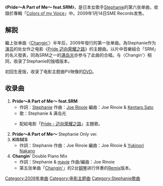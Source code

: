 {{Infobox Single
| Name        = Pride〜A Part of Me〜<br />feat.SRM
| Cover       = 
| Artist      = [[Stephanie|Stephanie]]
| from Album  = [[Colors_of_my_Voice|Colors of my Voice]]
| Released    = 2009年1月14日
| Format      = [[单曲|单曲]]
| Genre       = [[J-POP|J-POP]]
| Recorded    = 
| Length      = 21分6秒
| Label       = [[SME_Records|SME Records]]
| Producer    = [[Joe_Rinoie|Joe Rinoie]]
| Chart position =
| Last single    = [[Changin'|Changin']]<br />（2008年）
| This single    = '''Pride〜A Part of Me〜 feat.SRM'''<br />（2009年）
| Next single    = [[FUTURE|FUTURE]]<br />（2009年）
}}
{{Japanese|japanese=プライド〜ア パート オブ ミー〜 フィーチャリング SRM|kana=|romaji=Puraido A Pāto Obu Mi Fīcharingu SRM}}

《'''Pride〜A Part of Me〜 feat.SRM'''》，是日本女歌手[[Stephanie|Stephanie]]的第六张单曲，收錄於專輯「[[Colors_of_my_Voice|Colors of my Voice]]」中。2009年1月14日SME Records发售。

== 解説 ==
繼上张单曲〈[[Changin'|Changin']]〉半年后，2009年發行的第一张单曲。為Stephanie作为[[演员|演员]]的处女作之电影《[[Pride_迈向荣耀之路|Pride 迈向荣耀之路]]》的主題曲。以片中音樂組合「SRM」的名义發表，同為SRM之一的[[满岛光|满岛光]]亦参与了此曲的合唱。与〈Changin'〉相同，收录了Stephanie的独唱版本。

初回生産版，收录了电影主题曲PV映像的[[DVD|DVD]]。

== 收录曲 ==
# '''Pride〜A Part of Me〜 feat.SRM'''
#* 作詞：[[Stephanie|Stephanie]] 作曲：[[Joe_Rinoie|Joe Rinoie]] 編曲：Joe Rinoie & [[佐藤賢太郎|Kentaro Sato]]
#* 歌：Stephanie & 满岛光
#* {{lang|ja|[[ヘキサゴン・ピクチャーズ|ヘキサゴン・ピクチャーズ]]、シナジー}}配給电影「[[Pride_-_迈向荣耀之路|Pride - 迈向荣耀之路]]」主題歌。
# '''Pride〜A Part of Me〜''' Stephanie Only ver.
# '''KISSES'''
#* 作詞：Stephanie 作曲：Joe Rinoie 編曲：Joe Rinoie & [[Yukinori_Nakano|Yukinori Nakano]]
# '''Changin'''' Double Piano Mix
#* 作詞：Stephanie & [[mavie|mavie]] 作曲/編曲：Joe Rinoie
#* 第五张单曲「[[Changin'|Changin']]」的2台[[钢琴|钢琴]]进行伴奏的[[Remix|Remix]]版本。

{{Stephanie}}
{{Single-stub}}

[[Category:2009年单曲|Category:2009年单曲]]
[[Category:电影主题曲|Category:电影主题曲]]
[[Category:Stephanie歌曲|Category:Stephanie歌曲]]